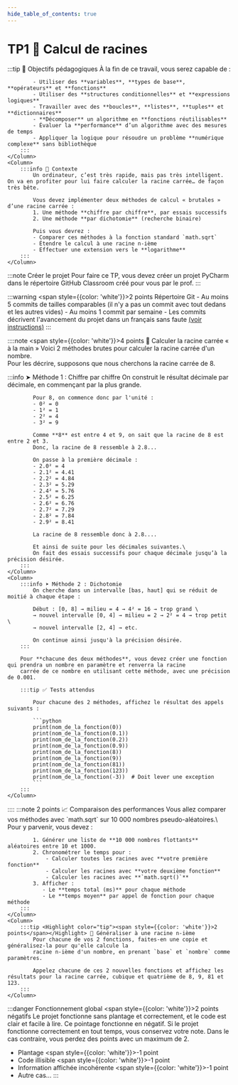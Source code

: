 ```yaml
---
hide_table_of_contents: true
---
```


# TP1 🥕 Calcul de racines

<Row>
    <Column>
        :::tip 🎯 Objectifs pédagogiques
            À la fin de ce travail, vous serez capable de :

            - Utiliser des **variables**, **types de base**, **opérateurs** et **fonctions**
            - Utiliser des **structures conditionnelles** et **expressions logiques**
            - Travailler avec des **boucles**, **listes**, **tuples** et **dictionnaires**
            - **Décomposer** un algorithme en **fonctions réutilisables**
            - Évaluer la **performance** d’un algorithme avec des mesures de temps
            - Appliquer la logique pour résoudre un problème **numérique complexe** sans bibliothèque
        :::
    </Column>
    <Column>
        :::info 🧠 Contexte
            Un ordinateur, c’est très rapide, mais pas très intelligent. On va en profiter pour lui faire calculer la racine carrée… de façon très bête.

            Vous devez implémenter deux méthodes de calcul « brutales » d’une racine carrée :
            1. Une méthode **chiffre par chiffre**, par essais successifs
            2. Une méthode **par dichotomie** (recherche binaire)

            Puis vous devrez :
            - Comparer ces méthodes à la fonction standard `math.sqrt`
            - Étendre le calcul à une racine n-ième
            - Effectuer une extension vers le **logarithme**
        :::
    </Column>
</Row>

:::note Créer le projet
    Pour faire ce TP, vous devez créer un projet PyCharm dans le répertoire GitHub Classroom créé pour vous par le prof.
:::

:::warning <Highlight color="tip"><span style={{color: 'white'}}>2 points</span></Highlight> Répertoire Git
    - Au moins 5 commits de tailles comparables (il n'y a pas un commit avec tout dedans et les autres vides)
    - Au moins 1 commit par semaine
    - Les commits décrivent l'avancement du projet dans un français sans faute [(voir instructions)](https://info.cegepmontpetit.ca/git)
:::

::::note <Highlight color="tip"><span style={{color: 'white'}}>4 points</span></Highlight> 🔧 Calculer la racine carrée « à la main »
Voici 2 méthodes brutes pour calculer la racine carrée d'un nombre.\
Pour les décrire, supposons que nous cherchons la racine carrée de 8.

<Row>
    <Column>
        :::info ➤ Méthode 1 : Chiffre par chiffre
            On construit le résultat décimale par décimale, en commençant par la plus grande.

            Pour 8, on commence donc par l'unité :
            - 0² = 0
            - 1² = 1
            - 2² = 4
            - 3² = 9

            Comme **8** est entre 4 et 9, on sait que la racine de 8 est entre 2 et 3.
            Donc, la racine de 8 ressemble à 2.8...

            On passe à la première décimale :
            - 2.0² = 4
            - 2.1² = 4.41
            - 2.2² = 4.84
            - 2.3² = 5.29
            - 2.4² = 5.76
            - 2.5² = 6.25
            - 2.6² = 6.76
            - 2.7² = 7.29
            - 2.8² = 7.84
            - 2.9² = 8.41

            La racine de 8 ressemble donc à 2.8....

            Et ainsi de suite pour les décimales suivantes.\
            On fait des essais successifs pour chaque décimale jusqu’à la précision désirée.
        :::
    </Column>
    <Column>
        :::info ➤ Méthode 2 : Dichotomie
            On cherche dans un intervalle [bas, haut] qui se réduit de moitié à chaque étape :

            Début : [0, 8] → milieu = 4 → 4² = 16 → trop grand \
            → nouvel intervalle [0, 4] → milieu = 2 → 2² = 4 → trop petit \
            → nouvel intervalle [2, 4] → etc.

            On continue ainsi jusqu'à la précision désirée.
        :::

        Pour **chacune des deux méthodes**, vous devez créer une fonction qui prendra un nombre en paramètre et renverra la racine
        carrée de ce nombre en utilisant cette méthode, avec une précision de 0.001.

        :::tip ✅ Tests attendus

            Pour chacune des 2 méthodes, affichez le résultat des appels suivants :

            ```python
            print(nom_de_la_fonction(0))
            print(nom_de_la_fonction(0.1))
            print(nom_de_la_fonction(0.2))
            print(nom_de_la_fonction(0.9))
            print(nom_de_la_fonction(8))
            print(nom_de_la_fonction(9))
            print(nom_de_la_fonction(81))
            print(nom_de_la_fonction(123))
            print(nom_de_la_fonction(-3))  # Doit lever une exception
            ```
        :::
    </Column>
</Row>
::::
<Row>
    <Column>
        :::note <Highlight color="tip"><span style={{color: 'white'}}>2 points</span></Highlight> 📈 Comparaison des performances
            Vous allez comparer vos méthodes avec `math.sqrt` sur 10 000 nombres pseudo-aléatoires.\
            Pour y parvenir, vous devez :

            1. Générer une liste de **10 000 nombres flottants** aléatoires entre 10 et 1000.
            2. Chronométrer le temps pour :
                - Calculer toutes les racines avec **votre première fonction**
                - Calculer les racines avec **votre deuxième fonction**
                - Calculer les racines avec **`math.sqrt()`**
            3. Afficher :
               - Le **temps total (ms)** pour chaque méthode
               - Le **temps moyen** par appel de fonction pour chaque méthode
        :::
    </Column>
    <Column>
        :::tip <Highlight color="tip"><span style={{color: 'white'}}>2 points</span></Highlight> 🌱 Généraliser à une racine n-ième
            Pour chacune de vos 2 fonctions, faites-en une copie et généralisez-la pour qu'elle calcule la
            racine n-ième d'un nombre, en prenant `base` et `nombre` comme paramètres.

            Appelez chacune de ces 2 nouvelles fonctions et affichez les résultats pour la racine carrée, cubique et quatrième de 8, 9, 81 et 123.
        :::
    </Column>
</Row>

:::danger Fonctionnement global <Highlight color="danger"><span style={{color: 'white'}}>2 points négatifs</span></Highlight>
Le projet fonctionne sans plantage et correctement, et le code est clair et facile à lire.
Ce pointage fonctionne en négatif.
Si le projet fonctionne correctement en tout temps, vous conservez votre note.
Dans le cas contraire, vous perdez des points avec un maximum de 2.

- Plantage <Highlight color="danger"><span style={{color: 'white'}}>-1 point</span></Highlight>
- Code illisible <Highlight color="danger"><span style={{color: 'white'}}>-1 point</span></Highlight>
- Information affichée incohérente <Highlight color="danger"><span style={{color: 'white'}}>-1 point</span></Highlight>
- Autre cas...
:::


